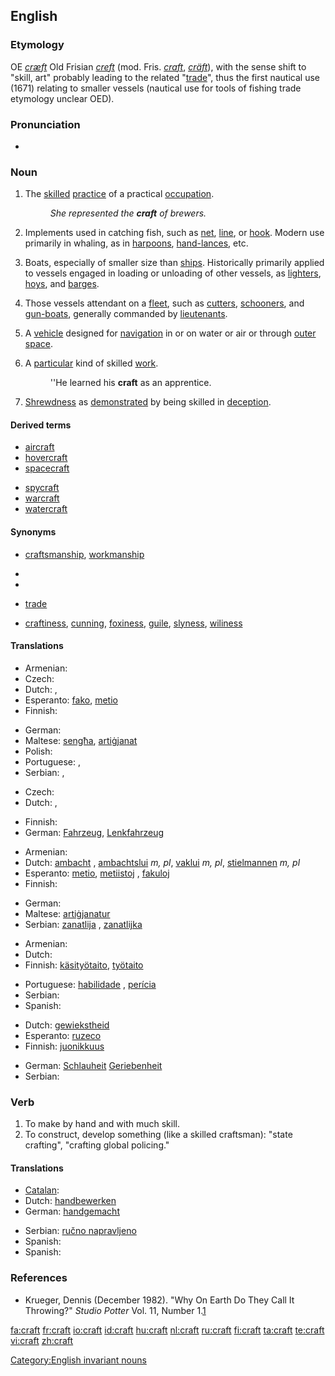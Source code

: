 ==English==
{{wikipedia|dab=craft (disambiguation)|craft}}

===Etymology===
OE ''[[cræft]]'' Old Frisian ''[[creft]]'' (mod. Fris. ''[[craft]]'', ''[[cräft]]''), with the sense shift to "skill, art" probably leading to the related "[[trade]]", thus the first nautical use (1671) relating to smaller vessels (nautical use for tools of fishing trade etymology unclear OED).

===Pronunciation===
* {{audio|en-us-craft.ogg|Audio (US)}}
*: {{rhymes|ɑːft}}

===Noun===
{{en-noun|craft|-|pl2=crafts}}

# {{countable|plural: '''crafts'''}} The [[skilled]] [[practice]] of a practical [[occupation]].
#: ''She represented the '''craft''' of brewers.''
# {{rfv-sense}} {{context|nautical|whaling}} Implements used in catching fish, such as [[net]], [[line]], or [[hook]]. Modern use primarily in whaling, as in [[harpoon]]s, [[hand-lance]]s, etc.
# {{context|nautical}} Boats, especially of smaller size than [[ship]]s. Historically primarily applied to vessels engaged in loading or unloading of other vessels, as [[lighter]]s, [[hoy]]s, and [[barge]]s.
# {{context|nautical|British Royal Navy}} Those vessels attendant on a [[fleet]], such as [[cutter]]s, [[schooner]]s, and [[gun-boat]]s, generally commanded by [[lieutenant]]s.
# {{countable|plural: '''craft'''}} A [[vehicle]] designed for [[navigation]] in or on water or air or through [[outer space]].
# {{countable|plural: '''crafts'''}} A [[particular]] kind of skilled [[work]].
#: ''He learned his '''craft''' as an apprentice.
# {{uncountable}} [[shrewdness|Shrewdness]] as [[demonstrate]]d by being skilled in [[deception]].

====Derived terms====
{{top2}}
* [[aircraft]]
* [[hovercraft]]
* [[spacecraft]]
{{mid2}}
* [[spycraft]]
* [[warcraft]]
* [[watercraft]]
{{bottom}}

====Synonyms====
* {{sense|skill at work}} [[craftsmanship]], [[workmanship]]
* {{sense|nautical sense}}
* {{sense|vehicle}}
* {{sense|kind of skilled work}} [[trade]]
* {{sense|shrewdness}} [[craftiness]], [[cunning]], [[foxiness]], [[guile]], [[slyness]], [[wiliness]]

====Translations====
{{trans-top|skilled practice}}
* Armenian: {{t|hy|արհեստ|tr=arhest|sc=Armn}}
* Czech: {{t-|cs|řemeslo|n}}
* Dutch: {{t-|nl|stiel|m}}, {{t+|nl|vak|n}}
* Esperanto: [[fako]], [[metio]]
* Finnish: {{t+|fi|taito}}
{{trans-mid}}
* German: {{t+|de|Handwerk}}
* Maltese: [[sengħa]], [[artiġjanat]]
* Polish: {{t+|pl|rzemiosło|n}}
* Portuguese: {{t+|pt|arte|m}}, {{t+|pt|ofício|m}}
* Serbian: {{t-|sr|zanat}}, {{t-|sr|zanatstvo}}
{{trans-bottom}}

{{trans-top|vehicle designed for navigation}}
* Czech: {{t-|cs|plavidlo|n}}
* Dutch: {{t+|nl|tuig|n}}, {{t+|nl|toestel|n}}
{{trans-mid}}
* Finnish: {{t+|fi|alus}}
* German: [[Fahrzeug]], [[Lenkfahrzeug]]
{{trans-bottom}}

{{trans-top|people who perform a particular kind of skilled work}}
* Armenian: {{t|hy|արհեստավոր|tr=arhestavor|sc=Armn}}
* Dutch: [[ambacht]] {{m}}, [[ambachtslui]] ''m, pl'', [[vaklui]] ''m, pl'', [[stielmannen]] ''m, pl''
* Esperanto: [[metio]], [[metiistoj]] {{p}}, [[fakuloj]] {{p}}
* Finnish: {{t-|fi|ammattikunta}}
{{trans-mid}}
* German: {{t+|de|Handwerker}}
* Maltese: [[artiġjanatur]] {{m}}
* Serbian: [[zanatlija]] {{m}}, [[zanatlijka]] {{f}}
{{trans-bottom}}

{{trans-top|skill in an occupation}}
* Armenian: {{t|hy|արհեստ|tr=arhest|sc=Armn}}
* Dutch: {{t-|nl|vakmanschap}}
* Finnish: [[käsityötaito]], [[työtaito]]
{{trans-mid}}
* Portuguese: [[habilidade]] {{f}}, [[perícia]] {{f}}
* Serbian: {{t-|sr|zanat}}
* Spanish: {{t+|es|pericia|f}}
{{trans-bottom}}

{{trans-top|shrewdness}}
* Dutch: [[gewiekstheid]] {{f}}
* Esperanto: [[ruzeco]]
* Finnish: [[juonikkuus]]
{{trans-mid}}
* German: [[Schlauheit]] [[Geriebenheit]]
* Serbian: {{t-|sr|prepredenost}}
{{trans-bottom}}

===Verb===
{{en-verb}}

# To make by hand and with much skill.
# To construct, develop something (like a skilled craftsman): "state crafting", "crafting global policing."

====Translations====
{{trans-top|make by hand}}
* [[Catalan]]: {{t|ca|fet a mà}}
* Dutch: [[handbewerken]]
* German: [[handgemacht]]
{{trans-mid}}
* Serbian: [[ručno napravljeno]]
* Spanish: {{t|es|hecho a mano}}
* Spanish: {{t|es|hecho a mano}}
{{trans-bottom}}

===References===
* Krueger, Dennis (December 1982). "Why On Earth Do They Call It Throwing?" ''Studio Potter'' Vol. 11, Number 1.[http://www.studiopotter.org/articles/?art=art0001]

[[Category:English invariant nouns]]

[[fa:craft]]
[[fr:craft]]
[[io:craft]]
[[id:craft]]
[[hu:craft]]
[[nl:craft]]
[[ru:craft]]
[[fi:craft]]
[[ta:craft]]
[[te:craft]]
[[vi:craft]]
[[zh:craft]]
